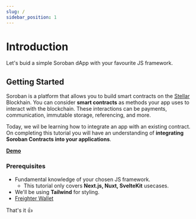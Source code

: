 ```yaml
---
slug: /
sidebar_position: 1
---
```


# Introduction

Let's buid a simple Soroban dApp with your favourite JS framework.

## Getting Started

Soroban is a platform that allows you to build smart contracts on the [Stellar](https://stellar.org/) Blockhain. You can consider **smart contracts** as methods your app uses to interact with the blockchain. These interactions can be payments, communication, immutable storage, referencing, and more.

Today, we wil be learning how to integrate an app with an existing contract. On completing this tutorial you will have an understanding of **integrating Soroban Contracts into your applications**.

 **[Demo](https://arndom.dev)**

### Prerequisites

- Fundamental knowledge of your chosen JS framework.
  - This tutorial only covers **Next.js, Nuxt, SvelteKit** usecases.
- We'll be using **Tailwind** for styling.
- [Freighter Wallet](https://www.freighter.app/)

That's it 👍
